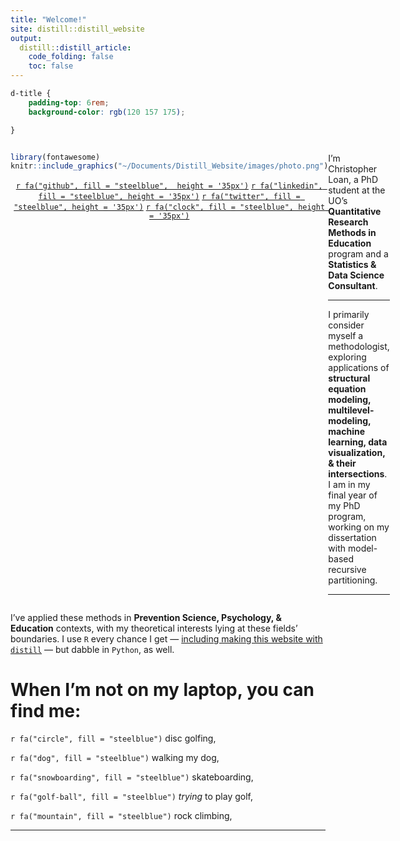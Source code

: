 ```yaml
---
title: "Welcome!"
site: distill::distill_website
output: 
  distill::distill_article:
    code_folding: false
    toc: false
---
```


```css

d-title {
    padding-top: 6rem;
    background-color: rgb(120 157 175);

}


```

:::: {style="display: flex;"}

::: {}

```r
library(fontawesome)
knitr::include_graphics("~/Documents/Distill_Website/images/photo.png")
```

<center>
[`r fa("github", fill = "steelblue",  height = '35px')`](https://github.com/Chhr1s)
[`r fa("linkedin", fill = "steelblue", height = '35px')`](https://www.linkedin.com/in/christopher-loan-09965950/)
[`r fa("twitter", fill = "steelblue", height = '35px')`](https://twitter.com/chhr1s)
[`r fa("clock", fill = "steelblue", height = '35px')`](https://chhr1s.github.io/GA_DOE_Public/index.html)
</center>

:::

::: {}

I'm Christopher Loan, a PhD student at the UO's **Quantitative Research Methods in Education** program and a **Statistics & Data Science Consultant**.\n

***

I primarily consider myself a methodologist, exploring applications of **structural equation modeling, multilevel-modeling, machine learning, data visualization, & their intersections**. I am in my final year of my PhD program, working on my dissertation with model-based recursive partitioning.\n

***

:::

::::

I've applied these methods in **Prevention Science, Psychology, & Education** contexts, with my theoretical interests lying at these fields' boundaries. I use `R` every chance I get — [including making this website with `distill`](https://rstudio.github.io/distill/) — but dabble in `Python`, as well.

# When I'm not on my laptop, you can find me:

`r fa("circle", fill = "steelblue")` disc golfing,

`r fa("dog", fill = "steelblue")` walking my dog,

`r fa("snowboarding", fill = "steelblue")` skateboarding,

`r fa("golf-ball", fill = "steelblue")` *trying* to play golf,

`r fa("mountain", fill = "steelblue")` rock climbing,  


***

